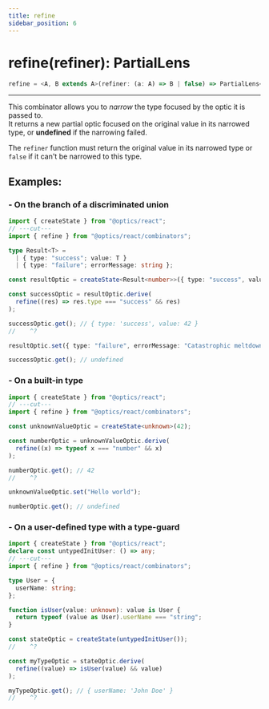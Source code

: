 ```yaml
---
title: refine
sidebar_position: 6
---
```


# refine(refiner): PartialLens

```ts
refine = <A, B extends A>(refiner: (a: A) => B | false) => PartialLens<B, A>;
```

---

This combinator allows you to _narrow_ the type focused by the optic it is passed to.  
It returns a new partial optic focused on the original value in its narrowed type, or **undefined** if the narrowing failed.

The `refiner` function must return the original value in its narrowed type or `false` if it can't be narrowed to this type.

## Examples:

### - On the branch of a discriminated union

```ts twoslash
import { createState } from "@optics/react";
// ---cut---
import { refine } from "@optics/react/combinators";

type Result<T> =
  | { type: "success"; value: T }
  | { type: "failure"; errorMessage: string };

const resultOptic = createState<Result<number>>({ type: "success", value: 42 });

const successOptic = resultOptic.derive(
  refine((res) => res.type === "success" && res)
);

successOptic.get(); // { type: 'success', value: 42 }
//    ^?

resultOptic.set({ type: "failure", errorMessage: "Catastrophic meltdown" });

successOptic.get(); // undefined
```

### - On a built-in type

```ts twoslash
import { createState } from "@optics/react";
// ---cut---
import { refine } from "@optics/react/combinators";

const unknownValueOptic = createState<unknown>(42);

const numberOptic = unknownValueOptic.derive(
  refine((x) => typeof x === "number" && x)
);

numberOptic.get(); // 42
//    ^?

unknownValueOptic.set("Hello world");

numberOptic.get(); // undefined
```

### - On a user-defined type with a type-guard

```ts twoslash
import { createState } from "@optics/react";
declare const untypedInitUser: () => any;
// ---cut---
import { refine } from "@optics/react/combinators";

type User = {
  userName: string;
};

function isUser(value: unknown): value is User {
  return typeof (value as User).userName === "string";
}

const stateOptic = createState(untypedInitUser());
//    ^?

const myTypeOptic = stateOptic.derive(
  refine((value) => isUser(value) && value)
);

myTypeOptic.get(); // { userName: 'John Doe' }
//    ^?
```
